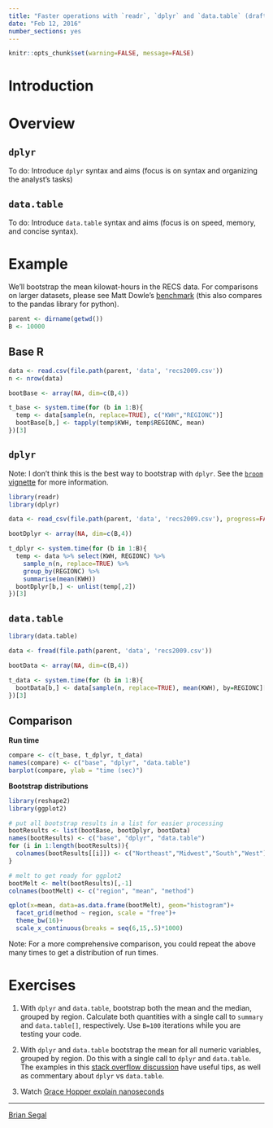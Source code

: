 ```yaml
---
title: "Faster operations with `readr`, `dplyr` and `data.table` (draft)"
date: "Feb 12, 2016"
number_sections: yes
---
```


```r
knitr::opts_chunk$set(warning=FALSE, message=FALSE)
```
# Introduction

# Overview

## `dplyr`

To do: Introduce `dplyr` syntax and aims (focus is on syntax and organizing the analyst's tasks)

## `data.table`

To do: Introduce `data.table` syntax and aims (focus is on speed, memory, and concise syntax).

# Example

We'll bootstrap the mean kilowat-hours in the RECS data. For comparisons on larger datasets, please see Matt Dowle's [benchmark](https://github.com/Rdatatable/data.table/wiki/Benchmarks-%3A-Grouping) (this also compares to the pandas library for python).

```r
parent <- dirname(getwd())
B <- 10000
```

## Base R

```r

data <- read.csv(file.path(parent, 'data', 'recs2009.csv'))
n <- nrow(data)

bootBase <- array(NA, dim=c(B,4))

t_base <- system.time(for (b in 1:B){
  temp <- data[sample(n, replace=TRUE), c("KWH","REGIONC")]
  bootBase[b,] <- tapply(temp$KWH, temp$REGIONC, mean)
})[3]
```

## `dplyr`

Note: I don't think this is the best way to bootstrap with `dplyr`. See the [`broom` vignette](https://cran.r-project.org/web/packages/broom/vignettes/bootstrapping.html) for more information.

```r
library(readr)
library(dplyr)

data <- read_csv(file.path(parent, 'data', 'recs2009.csv'), progress=FALSE)

bootDplyr <- array(NA, dim=c(B,4))

t_dplyr <- system.time(for (b in 1:B){
  temp <- data %>% select(KWH, REGIONC) %>%
    sample_n(n, replace=TRUE) %>%
    group_by(REGIONC) %>%
    summarise(mean(KWH))
  bootDplyr[b,] <- unlist(temp[,2])
})[3]
```

## `data.table`

```r
library(data.table)

data <- fread(file.path(parent, 'data', 'recs2009.csv'))

bootData <- array(NA, dim=c(B,4))

t_data <- system.time(for (b in 1:B){
  bootData[b,] <- data[sample(n, replace=TRUE), mean(KWH), by=REGIONC][order(REGIONC),V1]
})[3]
```
## Comparison 

**Run time**

```r
compare <- c(t_base, t_dplyr, t_data)
names(compare) <- c("base", "dplyr", "data.table")
barplot(compare, ylab = "time (sec)")
```

**Bootstrap distributions**

```r
library(reshape2)
library(ggplot2)

# put all bootstrap results in a list for easier processing
bootResults <- list(bootBase, bootDplyr, bootData)
names(bootResults) <- c("base", "dplyr", "data.table")
for (i in 1:length(bootResults)){
  colnames(bootResults[[i]]) <- c("Northeast","Midwest","South","West")
}

# melt to get ready for ggplot2
bootMelt <- melt(bootResults)[,-1]
colnames(bootMelt) <- c("region", "mean", "method")

qplot(x=mean, data=as.data.frame(bootMelt), geom="histogram")+
  facet_grid(method ~ region, scale = "free")+
  theme_bw(16)+
  scale_x_continuous(breaks = seq(6,15,.5)*1000)
```

Note: For a more comprehensive comparison, you could repeat the above many times to get a distribution of run times.

# Exercises

1. With `dplyr` and `data.table`, bootstrap both the mean and the median, grouped by region. Calculate both quantities with a single call to `summary` and `data.table[]`, respectively. Use `B=100` iterations while you are testing your code.

2. With `dplyr` and `data.table` bootstrap the mean for all numeric variables, grouped by region. Do this with a single call to `dplyr` and `data.table`. The examples in this [stack overflow discussion](http://stackoverflow.com/questions/21435339/data-table-vs-dplyr-can-one-do-something-well-the-other-cant-or-does-poorly) have useful tips, as well as commentary about `dplyr` vs `data.table`.

3. Watch [Grace Hopper explain nanoseconds](https://www.youtube.com/watch?v=JEpsKnWZrJ8)

---

[Brian Segal](https://github.com/bdsegal)